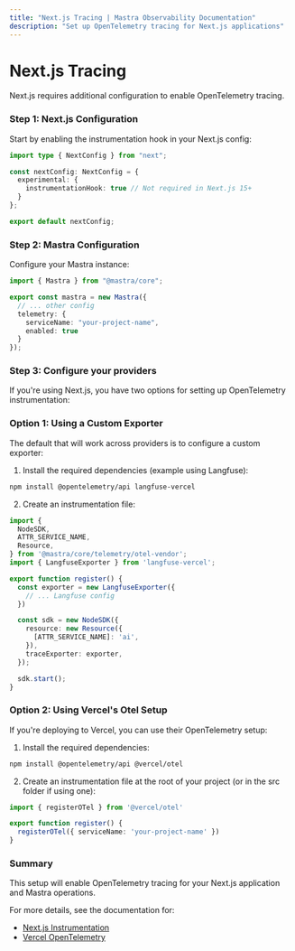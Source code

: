 ```yaml
---
title: "Next.js Tracing | Mastra Observability Documentation"
description: "Set up OpenTelemetry tracing for Next.js applications"
---
```


# Next.js Tracing

Next.js requires additional configuration to enable OpenTelemetry tracing. 

### Step 1: Next.js Configuration

Start by enabling the instrumentation hook in your Next.js config:

```ts filename="next.config.ts" showLineNumbers copy
import type { NextConfig } from "next";

const nextConfig: NextConfig = {
  experimental: {
    instrumentationHook: true // Not required in Next.js 15+
  }
};

export default nextConfig;
```

### Step 2: Mastra Configuration

Configure your Mastra instance:

```typescript filename="mastra.config.ts" copy
import { Mastra } from "@mastra/core";

export const mastra = new Mastra({
  // ... other config
  telemetry: {
    serviceName: "your-project-name",
    enabled: true
  }
});
```

### Step 3: Configure your providers

If you're using Next.js, you have two options for setting up OpenTelemetry instrumentation:

### Option 1: Using a Custom Exporter

The default that will work across providers is to configure a custom exporter:

1. Install the required dependencies (example using Langfuse):

```bash copy
npm install @opentelemetry/api langfuse-vercel
```

2. Create an instrumentation file:

```ts filename="instrumentation.ts" copy
import {
  NodeSDK,
  ATTR_SERVICE_NAME,
  Resource,
} from '@mastra/core/telemetry/otel-vendor';
import { LangfuseExporter } from 'langfuse-vercel';

export function register() {
  const exporter = new LangfuseExporter({
    // ... Langfuse config
  })

  const sdk = new NodeSDK({
    resource: new Resource({
      [ATTR_SERVICE_NAME]: 'ai',
    }),
    traceExporter: exporter,
  });

  sdk.start();
}
```

### Option 2: Using Vercel's Otel Setup

If you're deploying to Vercel, you can use their OpenTelemetry setup:

1. Install the required dependencies:

```bash copy
npm install @opentelemetry/api @vercel/otel
```

2. Create an instrumentation file at the root of your project (or in the src folder if using one):

```ts filename="instrumentation.ts" copy
import { registerOTel } from '@vercel/otel'

export function register() {
  registerOTel({ serviceName: 'your-project-name' })
}
```

### Summary

This setup will enable OpenTelemetry tracing for your Next.js application and Mastra operations.

For more details, see the documentation for:
- [Next.js Instrumentation](https://nextjs.org/docs/app/building-your-application/optimizing/instrumentation)
- [Vercel OpenTelemetry](https://vercel.com/docs/observability/otel-overview/quickstart)
